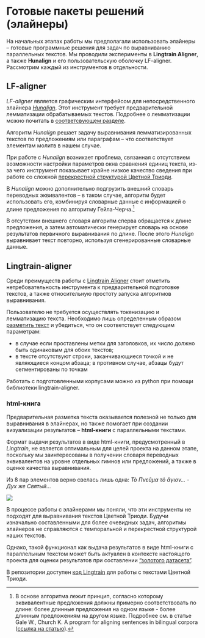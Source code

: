 # Готовые пакеты решений (элайнеры) {#sec-about_aligners}

На начальных этапах работы мы предполагали использовать элайнеры – готовые программные решения для задач по выравниванию параллельных текстов. Мы проводили эксперименты в **Lingtrain Aligner**, а также **Hunalign** и его пользовательскую оболочку LF-aligner. Рассмотрим каждый из инструментов в отдельности.

## LF-aligner {#sec-lf_aligner}

*LF-aligner* является графическим интерфейсом для непосредственного элайнера *[Hunalign](https://github.com/danielvarga/hunalign)*. Этот инструмент требует предварительной лемматизации обрабатываемых текстов. Подробнее о лемматизации можно почитать в [соответсвующем разделе](040_lemmatization.qmd).

Алгоритм *Hunalign* решает задачу выравнивания лемматизированных текстов по предложениям или параграфам – что соответствует элементам молитв в нашем случае.

При работе с *Hunalign* возникает проблема, связанная с отсутствием возможности настройки параметров окна сравнения единиц текста, из-за чего инструмент показывает крайне низкое качество сведения при работе со сложной [перекрестной структурой Цветной Триоди](010_pentekostarion.qmd#sec-element_order).

::: {.callout-note icon=false appearance=simple title='Что еще умеет Hunalign?'}
В *Hunalign* можно дополнительно подгрузить внешний словарь переводных эквивалентов – в таком случае, алгоритм будет использовать его, комбинируя словарные данные с информацией о длине предложения по алгоритму Гейла-Черча.^[В основе алгоритма лежит принцип, согласно которому эквивалентные предложения должны примерно соответствовать по длине: более длинные предложения на одном языке - более длинным предложениям на другом языке. Подробнее см. в статье Gale W., Church K. A program for aligning sentences in bilingual corpora ([ссылка на статью](https:/ /web.archive.org/web/20061026051708/http://acl.ldc.upenn.edu/J/J93/J93-1004.pdf)).]

В отсутствии внешнего словаря алгоритм сперва обращается к длине предложения, а затем автоматически генерирует словарь на основе результатов первичного выравнивания по длине. После этого *Hunalign* выравнивает текст повторно, используя сгенерированные словарные данные.
:::

## Lingtrain-aligner {#sec-lingtrain}

Среди преимуществ работы с [Lingtrain Aligner](https://github.com/averkij/lingtrain-aligner) стоит отметить нетребовательность инструмента к предварительной подготовке текстов, а также относительную простоту запуска алгоритмов выравнивания.

Пользователю не требуется осуществлять токенизацию и лемматизацию текста. Необходимо лишь определенным образом [разметить текст](https://habr.com/ru/articles/590549/) и убедиться, что он соответствует следующим параметрам:

- в случае если проставлены метки для заголовков, их число должно быть одинаковым для обоих текстов;
- в тексте отсутствуют строки, заканчивающиеся точкой и не являющиеся концом абзаца; в противном случае, абзацы будут сегментированы по точкам

Работать с подготовленными корпусами можно из python при помощи библиотеки lingtrain-aligner.

### html-книга
Предварительная разметка текста оказывается полезной не только для выравнивания в элайнерах, но также помогает при создании визуализации результатов – **html-книги** с параллельными текстами.

Формат выдачи результатов в виде html-книги, предусмотренный в *Lingtrain*, не является оптимальным для целей проекта на данном этапе, поскольку мы заинтересованы в получении словаря переводных эквивалентов на уровне отдельных гимнов или предложений, а также в оценке качества выравнивания.

::: {.callout-caution collapse="true" icon=false appearance=simple title='Посмотреть на результат работы Lingtrain'}
Из 8 пар элементов верно свелась лишь одна: *Τὸ Πνεῦμα τὸ ἄγιον...* - *Дух же Святый...*

![](images/lingtrain_faulty_result.png)
:::

:::{.callout-note icon=false appearance=simple title='Неужели элайнеры для нас совсем не годятся?'}
В процессе работы с элайнерами мы поняли, что эти инструменты не подходят для выравнивания текстов Цветной Триоди. Будучи изначально составленными для более очевидных задач, алгоритмы элайнеров не справляются с темпоральной и перекрестной структурой наших текстов.

Однако, такой функционал как выдача результатов в виде html-книги с параллельным текстом может быть актуален в контексте настоящего проекта для оценки результатов при составлении ["золотого датасета"](060_evaluation.qmd).
:::

В репозитории доступен [код Lingtrain](https://github.com/Drozhzhinastya/GSPC/blob/main/scripts/aligners/Lingtrain_LABse.ipynb) для работы с текстами Цветной Триоди.